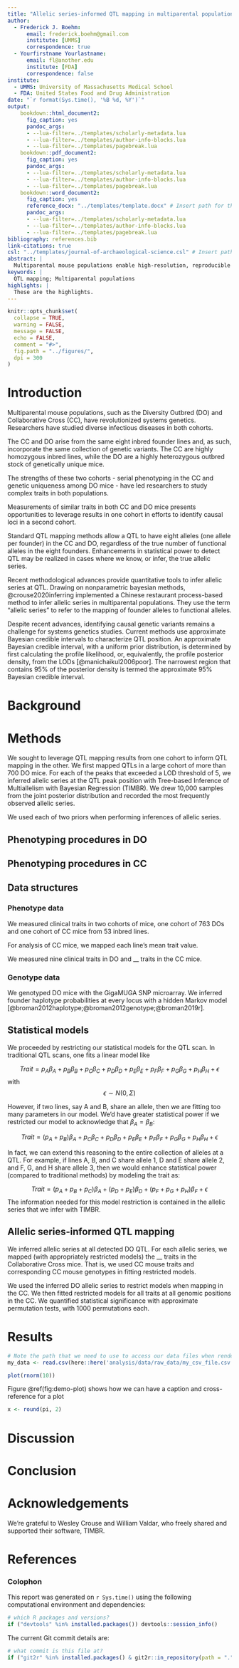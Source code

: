 ```yaml
---
title: "Allelic series-informed QTL mapping in multiparental populations"
author:
  - Frederick J. Boehm:
      email: frederick.boehm@gmail.com
      institute: [UMMS]
      correspondence: true
  - Yourfirstname Yourlastname:
      email: fl@another.edu
      institute: [FDA]
      correspondence: false
institute:
  - UMMS: University of Massachusetts Medical School
  - FDA: United States Food and Drug Administration
date: "`r format(Sys.time(), '%B %d, %Y')`"
output: 
    bookdown::html_document2:
      fig_caption: yes
      pandoc_args:
      - --lua-filter=../templates/scholarly-metadata.lua
      - --lua-filter=../templates/author-info-blocks.lua
      - --lua-filter=../templates/pagebreak.lua
    bookdown::pdf_document2:
      fig_caption: yes
      pandoc_args:
      - --lua-filter=../templates/scholarly-metadata.lua
      - --lua-filter=../templates/author-info-blocks.lua
      - --lua-filter=../templates/pagebreak.lua  
    bookdown::word_document2:
      fig_caption: yes
      reference_docx: "../templates/template.docx" # Insert path for the DOCX file
      pandoc_args:
      - --lua-filter=../templates/scholarly-metadata.lua
      - --lua-filter=../templates/author-info-blocks.lua
      - --lua-filter=../templates/pagebreak.lua
bibliography: references.bib
link-citations: true
csl: "../templates/journal-of-archaeological-science.csl" # Insert path for the bib-style
abstract: |
  Multiparental mouse populations enable high-resolution, reproducible QTL mapping for complex traits. 
keywords: |
  QTL mapping; Multiparental populations
highlights: |
  These are the highlights. 
---
```



<!-- This is the format for text comments that will be ignored during renderings. Do not put R code in these comments because it will not be ignored. -->

```r
knitr::opts_chunk$set(
  collapse = TRUE,
  warning = FALSE,
  message = FALSE,
  echo = FALSE,
  comment = "#>",
  fig.path = "../figures/",
  dpi = 300
)
```

# Introduction

Multiparental mouse populations, such as the Diversity Outbred (DO) and Collaborative Cross (CC), have revolutionized systems genetics. 
Researchers have studied diverse infectious diseases in both cohorts. 




The CC and DO arise from the same eight inbred founder lines and, as such, incorporate the same collection of genetic variants. The CC are highly homozygous inbred lines, while the DO are a highly heterozygous outbred stock of genetically unique mice.

The strengths of these two cohorts - serial phenotyping in the CC and genetic uniqueness among DO mice - have led researchers to study complex traits in both populations.

Measurements of similar traits in both CC and DO mice presents opportunities to leverage results in one cohort in efforts to identify causal loci in a second cohort.

Standard QTL mapping methods allow a QTL to have eight alleles (one allele per founder) in the CC and DO, regardless of the true number of functional alleles in the eight founders. Enhancements in statistical power to detect QTL may be realized in cases where we know, or infer, the true allelic series.

Recent methodological advances provide quantitative tools to infer allelic series at QTL. Drawing on nonparametric bayesian methods, @crouse2020inferring implemented a Chinese restaurant process-based method to infer allelic series in multiparental populations. They use the term "allelic series" to refer to the mapping of founder alleles to functional alleles.

Despite recent advances, identifying causal genetic variants remains a challenge for systems genetics studies. Current 
methods use approximate Bayesian credible intervals to characterize QTL position. An approximate Bayesian credible interval, 
with a uniform prior distribution, is determined by first calculating the profile likelihood, or, equivalently, the profile 
posterior density, from the LODs [@manichaikul2006poor]. The narrowest region that contains 95% of the posterior density is 
termed the approximate 95% Bayesian credible interval.









# Background



# Methods

We sought to leverage QTL mapping results from one cohort to inform QTL mapping in the other. We 
first mapped QTLs in a large cohort of more than 700 DO mice. For each of the peaks that exceeded a 
LOD threshold of 5, we inferred allelic series at the QTL peak position with Tree-based Inference of 
Multiallelism with Bayesian Regression (TIMBR). We drew 10,000 samples from the joint posterior 
distribution and recorded the most frequently observed allelic series.

We used each of two priors when performing inferences of allelic series. 

## Phenotyping procedures in DO



## Phenotyping procedures in CC



## Data structures



### Phenotype data

We measured clinical traits in two cohorts of mice, one cohort of 763 DOs and one cohort of CC mice from 53 inbred lines.

For analysis of CC mice, we mapped each line's mean trait value.

We measured nine clinical traits in DO and \_\_ traits in the CC mice. 

### Genotype data

We genotyped DO mice with the GigaMUGA SNP microarray. We inferred founder haplotype probabilities at every locus with a hidden Markov model [@broman2012haplotype;@broman2012genotype;@broman2019r].


## Statistical models



We proceeded by restricting our statistical models for the QTL scan. In traditional QTL scans, one fits a linear model like

$$Trait = p_A\beta_A + p_B\beta_B + p_C\beta_C + p_D\beta_D + p_E\beta_E + p_F\beta_F + p_G\beta_G + p_H\beta_H + \epsilon$$
with $$\epsilon \sim N(0, \Sigma)$$

However, if two lines, say A and B, share an allele, then we are fitting too many parameters in our model. We'd have greater statistical power if we restricted our model to acknowledge that $\beta_A = \beta_B$:

$$Trait = (p_A + p_B)\beta_A + p_C\beta_C + p_D\beta_D + p_E\beta_E + p_F\beta_F + p_G\beta_G + p_H\beta_H + \epsilon$$

In fact, we can extend this reasoning to the entire collection of alleles at a QTL. For example, if lines A, B, and C share allele 1, D and E share allele 2, and F, G, and H share allele 3, then we would enhance statistical power (compared to traditional methods) by modeling the trait as:

$$Trait = (p_A + p_B + p_C)\beta_A + (p_D + p_E)\beta_D + (p_F + p_G + p_H)\beta_F + \epsilon$$
The information needed for this model restriction is contained in the allelic series that we infer with TIMBR.


## Allelic series-informed QTL mapping

We inferred allelic series at all detected DO QTL. For each allelic series, we mapped (with appropriately restricted models) the \_\_ traits in the Collaborative Cross mice. That is, we used CC mouse traits and corresponding CC mouse genotypes in fitting restricted models.

We used the inferred DO allelic series to restrict models when mapping in the CC. We then fitted restricted models for all traits at all genomic positions in the CC. We quantified statistical significance with approximate permutation tests, with 1000 permutations each.





# Results

```r
# Note the path that we need to use to access our data files when rendering this document
my_data <- read.csv(here::here('analysis/data/raw_data/my_csv_file.csv'))
```

```r
plot(rnorm(10))
```

Figure \@ref(fig:demo-plot) shows how we can have a caption and cross-reference for a plot

```r
x <- round(pi, 2)
```


# Discussion



# Conclusion



# Acknowledgements

We're grateful to Wesley Crouse and William Valdar, who freely shared and supported their software, TIMBR. 

<!-- The following line inserts a page break  -->
\newpage

# References 
<!-- The following line ensures the references appear here for the MS Word or HTML output files, rather than right at the end of the document (this will not work for PDF files):  -->
<div id="refs"></div>

\newpage

### Colophon

This report was generated on `r Sys.time()` using the following computational environment and dependencies: 

```r
# which R packages and versions?
if ("devtools" %in% installed.packages()) devtools::session_info()
```

The current Git commit details are:

```r
# what commit is this file at? 
if ("git2r" %in% installed.packages() & git2r::in_repository(path = ".")) git2r::repository(here::here())  
```


